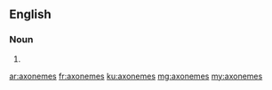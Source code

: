 ==English==

===Noun===
{{head|en|plural}}

# {{plural of|axoneme|lang=en}}

[[ar:axonemes]]
[[fr:axonemes]]
[[ku:axonemes]]
[[mg:axonemes]]
[[my:axonemes]]